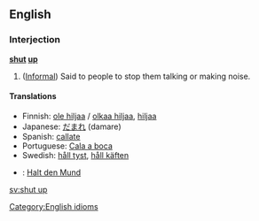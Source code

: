 ==English==
===Interjection===
[[Category:English idioms]]
'''[[shut]] [[up]]'''

# ([[Informal]]) Said to people to stop them talking or making noise.

====Translations====
*Finnish: [[ole hiljaa]] / [[olkaa hiljaa]], [[hiljaa]]
*Japanese: [[だまれ]] (damare)
*Spanish: [[callate]]
*Portuguese: [[Cala a boca]]
*Swedish: [[håll tyst]], [[håll käften]]
*{{sbust:de}}: [[Halt den Mund]]

[[sv:shut up]]